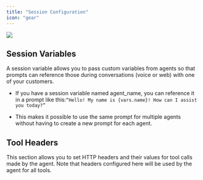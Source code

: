 ```yaml
---
title: "Session Configuration"
icon: "gear"
---
```


![](/mintlify/images/agent_session_config.jpg)

## Session Variables

A session variable allows you to pass custom variables from agents so that prompts can reference those during conversations (voice or web) with one of your customers. 

* If you have a session variable named agent\_name, you can reference it in a prompt like this:`“Hello! My name is {vars.name}! How can I assist you today?”`

* This makes it possible to use the same prompt for multiple agents without having to create a new prompt for each agent.

## Tool Headers

This section allows you to set HTTP headers and their values for tool calls made by the agent. Note that headers configured here will be used by the agent for all tools.